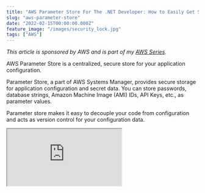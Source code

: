 ```yaml
---
title: "AWS Parameter Store For The .NET Developer: How to Easily Get Started"
slug: "aws-parameter-store"
date: "2022-02-15T00:00:00.000Z"
feature_image: "/images/security_lock.jpg"
tags: ["AWS"]
---
```


_This article is sponsored by AWS and is part of my [AWS Series](/blog/tag/aws/)._

AWS Parameter Store is a centralized, secure store for your application configuration.

Parameter Store, a part of AWS Systems Manager, provides secure storage for application configuration and secret data. You can store passwords, database strings, Amazon Machine Image (AMI) IDs, API Keys, etc., as parameter values.

Parameter store makes it easy to decouple your code from configuration and acts as version control for your configuration data.

<iframe src="https://www.youtube.com/embed/eRtBIAx7sJc" />

In this post, let's learn how to use AWS Parameter Store when building .NET applications. We will explore some of the common features that are useful when creating .NET applications.

Getting Started With Parameter Store
------------------------------------

To start exploring the Parameter Store features, you need access to an AWS account. I use the [AWS Free Tier](https://aws.amazon.com/free/) to learn and play around with different services.

### Adding Parameter

To add a new parameter in Parameter Store, navigate to _AWS Systems Manager → Parameter Store → Create Parameter._

It prompts a new dialog to enter the parameter name, description, type, and value. You can also configure Advanced properties, which we will skip for now.

![Create a new parameter in Parameter Store](/images/aws-parameter-store-create-parameter.jpg)

We can use this new parameter from our .NET application.

### Using Parameter

To use the parameter from a .NET application, we need to add the [AWSSDK.SimpleSystemsManagement](https://www.nuget.org/packages/AWSSDK.SimpleSystemsManagement/) Nuget package. The `AmazonSimpleSystemsManagementClient` from the package connects to the Parameter Store.

The below code uses `BasicCredentials` to connect and authenticate with the AWS account.

```csharp
var credentials = new BasicAWSCredentials("<ACCESS_KEY>", "<SECRET>");
var client = new AmazonSimpleSystemsManagementClient(
```
                credentials, RegionEndpoint.APSoutheast2);
    
```csharp
var request = new GetParameterRequest()
{
```
        Name = "weather-forecast-count"
```csharp
};
var result = await client.GetParameterAsync(request);
```
    

The `GetParameterAsync` method retrieves the parameter from the store.

### IAM Policies

The credentials (Access Key and Secret) must have access to the Parameter store. We can create a new user under IAM and assign it the relevant policies.

The [below policy](https://docs.aws.amazon.com/systems-manager/latest/userguide/sysman-paramstore-access.html) provides access to all parameters that start with ‘_weather-_’ under the specified account number.

    {
        "Version": "2012-10-17",
        "Statement": [
            {
                "Effect": "Allow",
                "Action": [
                    "ssm:PutParameter",
                    "ssm:DeleteParameter",
                    "ssm:GetParameterHistory",
                    "ssm:GetParametersByPath",
                    "ssm:GetParameters",
                    "ssm:GetParameter",
                    "ssm:DeleteParameters"
                ],
                "Resource": "arn:aws:ssm:ap-southeast-2:<ACCOUNT NUMBER>:parameter/weather-*"
            },
            {
                "Effect": "Allow",
                "Action": "",
                "Resource": "*"
            }
        ]
    }
    

Use the _AccessKey_ and _Secret_ for the new user account to connect to the Parameter Store. If you run the code, you can get back the parameter value of 5 and use it from the application.

Parameter Types
---------------

Parameter Store supports three types of parameters.

*   **String →** Any block of text
*   **StringList →** comma-separated list of values (e.g., Cities → _Brisbane, Trivandrum, Sydney_)
*   **SecureString →** any sensitive data that needs to be stored. The value is automatically encrypted using an [AWS KMS Key](https://aws.amazon.com/kms/). You can select a specific KMS key or use the default auto-created one.

![SecureString Parameter Store Type uses KMS to encrypt the value](/images/aws-parameter-store-parameter-types.jpg)

When using a parameter store variable of type SecureString, make sure to set the `WithDecryption` property on the `GetParameterRequest` instance to true to decrypt the parameter value automatically.

```csharp
var request = new GetParameterRequest()
{
```
        Name = "weather-forecast-apiKey",
        WithDecryption = true,
    };
    

Versions & Labels & Hierarchies
-------------------------------

Parameter Store supports versioning, assigning specific labels (friendly name identifiers) to parameters. It also helps organizing the values in hierarchies instead of a flat list. Let’s explore each one of these.

**Versions**

Every time a parameter value is updated, it creates a new version and saves the old one as part of the history. By default, when asking for the value by specifying only the name, it will return the latest version.

Below are 3 version histories of the `weather-forecast-count` property.

![A new version is created any time a parameter is updated.](/images/aws-parameter-store-parameter-version.jpg)

To get a specific version from the parameter store, we need to append “:version number” along with the parameter name. The below will return the first version of the parameter, where the value is 5 in this case.

```csharp
var request = new GetParameterRequest()
{
```
        Name = $"weather-forecast-count:1",
        WithDecryption = true,
    };
    

**Labels**

Working with version numbers can be confusing if you want to tag versions to specific environments, regions or other groups of your choice. Labels solve this problem since they give a user-defined alias for the different versions. Labels make it easier to manage different versions of the parameter.

![Assign label to a version of the store varaible](/images/aws-parameter-store-parameter-labels.jpg)

Version 3 of the variable `weather-forecast-count` is assigned the label _prod._ Very similar to versions, use the label name instead of the version number as part of the request to retrieve the value.

```csharp
var request = new GetParameterRequest()
{
```
        Name = $"weather-forecast-count:prod",
        WithDecryption = true,
    };
    

**Hierarchies**

Using parameter hierarchies helps better manage parameters. It enables to quickly group parameters based on different hierarchies like _Environment, Application, Server Type_, etc.

_A hierarchy is a parameter name that includes the path separated by forward slashes (/)._

For e.g. If we want to separate out the parameters for _weather-forecast_ app for different environments we could use - _/test/weather-forecast/count_ and _/prod/weather-forecast/count._ The two parameters can hold different values as required for the environment.

To see all the values for a specific hierarchy, you can use the `GetParametersByPathAsync` and pass it `GetParametersByPathRequest`.

```csharp
var allParameters = await client.GetParametersByPathAsync(new GetParametersByPathRequest()
{
```
        Path = "/test/weather-forecast"
    });
    

For this to work, make sure the User has the appropriate IAM policies to access all the parameters in that hierarchy. Typically you would have different users for each environment and give access only to relevant parameters in that environment.

Don’t Reinvent Configuration!
-----------------------------

We’ve been using the `AmazonSimpleSystemsManagementClient` class to retrieve the configuration values from the Parameter Store. We could inject this in, wrap around another layer or interface, etc., but our application is still tightly coupled with Parameter Store for its configuration.

To run the application in any environment (local dev, test, prod) needs a Parameter Store set up and populated with the appropriate keys. It also becomes a problem when we have to run tests and control some of these configuration values.

.NET has built-in Configuration capabilities, which most likely you would have used already - If you have used app settings file, environment variables, etc.

<iframe src="https://www.youtube.com/embed/5GlgHV\_12-k" />

AWS Parameter Store can be added as a [Configuration Provider](https://docs.microsoft.com/en-us/dotnet/core/extensions/configuration-providers?WT.mc_id=AZ-MVP-5003875) at application Startup. We need to add the Nuget package, [Amazon.Extensions.Configuration.SystemsManager](https://www.nuget.org/packages/Amazon.Extensions.Configuration.SystemsManager/). Using this package, add a new Configuration Provider as below.

```javascript
builder.Configuration.AddSystemsManager(source =>
{
```
        source.Path = "/test";
        source.Optional = true;
        source.ReloadAfter = TimeSpan.FromSeconds(30);
        source.AwsOptions = new Amazon.Extensions.NETCore.Setup.AWSOptions()
        {
            Credentials = new BasicAWSCredentials("", ""),
            Region = RegionEndpoint.APSoutheast2,
    
        };
    });
    

The above code looks for all the parameter keys under the ‘_/test_’ hierarchy and makes them available as part of the Configuration object. Since the source is marked optional, it will continue application startup even if it cannot connect to the Parameter Store.

The code also sets the configuration to be automatically reloaded every 30 seconds. (choose a more extensive duration based on your application needs and avoid too many calls to Parameter Store).

<iframe src="https://www.youtube.com/embed/SizJCLcjbOA" />

Using Options Pattern, we can inject the configuration values into our controllers. The below code registers the `WeatherForecastOptions` and injects it into the controller using `IOptionsSnapshot`.

    builder.Services
         .Configure<WeatherForecastOptions>(
            builder.Configuration.GetSection(WeatherForecastOptions.SectionName));
    
```csharp
// Options class to hold the configuration
public class WeatherForecastOptions
{
```
        public static string SectionName = "weather-forecast";
        public int Count { get; set; }
        public string Cities { get; set; }
    }
    
    public WeatherForecastController(
                IOptionsSnapshot<WeatherForecastOptions> weatherOptions,
                ILogger<WeatherForecastController> logger) { ... }
    

Since the configuration is now bound to the .NET Configuration, its values can come from any of the registered sources - including appsetting.json, environment variables, [Secret Manager](https://www.youtube.com/watch?v=PkLLP2tcd28), etc.

For local development environments, tests where you don’t require the parameters in AWS Parameter Store, you can keep it in your app settings file or other locally available sources.

Have a great day!

_Photo by [Towfiqu barbhuiya](https://unsplash.com/@towfiqu999999?utm_source=unsplash&utm_medium=referral&utm_content=creditCopyText) on [Unsplash](https://unsplash.com/s/photos/security?utm_source=unsplash&utm_medium=referral&utm_content=creditCopyText)_